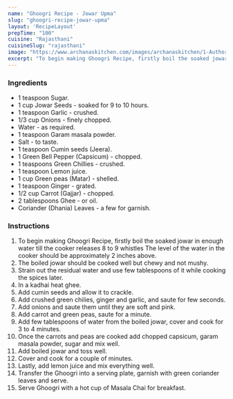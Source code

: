 ---
name: "Ghoogri Recipe - Jowar Upma"
slug: "ghoogri-recipe-jowar-upma"
layout: 'RecipeLayout'
prepTime: "100"
cuisine: "Rajasthani"
cuisineSlug: "rajasthani"
image: "https://www.archanaskitchen.com/images/archanaskitchen/1-Author/Farrukh_Aziz_Ansari/Ghoogri.jpg"
excerpt: "To begin making Ghoogri Recipe, firstly boil the soaked jowar in enough water till the cooker releases 8 to 9 whistles The level of the water in the cooker should be approximately 2 inches above"
---

### Ingredients

- 1 teaspoon Sugar.
- 1 cup Jowar Seeds - soaked for 9 to 10 hours.
- 1 teaspoon Garlic - crushed.
- 1/3 cup Onions - finely chopped.
- Water - as required.
- 1 teaspoon Garam masala powder.
- Salt - to taste.
- 1 teaspoon Cumin seeds (Jeera).
- 1 Green Bell Pepper (Capsicum) - chopped.
- 1 teaspoons Green Chillies - crushed.
- 1 teaspoon Lemon juice.
- 1 cup Green peas (Matar) - shelled.
- 1 teaspoon Ginger - grated.
- 1/2 cup Carrot (Gajjar) - chopped.
- 2 tablespoons Ghee - or oil.
- Coriander (Dhania) Leaves - a few for garnish.

### Instructions

1. To begin making Ghoogri Recipe, firstly boil the soaked jowar in enough water till the cooker releases 8 to 9 whistles The level of the water in the cooker should be approximately 2 inches above.
1. The boiled jowar should be cooked well but chewy and not mushy.
1. Strain out the residual water and use few tablespoons of it while cooking the spices later.
1. In a kadhai heat ghee.
1. Add cumin seeds and allow it to crackle.
1. Add crushed green chilies, ginger and garlic, and saute for few seconds.
1. Add onions and saute them until they are soft and pink.
1. Add carrot and green peas, saute for a minute.
1. Add few tablespoons of water from the boiled jowar, cover and cook for 3 to 4 minutes.
1. Once the carrots and peas are cooked add chopped capsicum, garam masala powder, sugar and mix well.
1. Add boiled jowar and toss well.
1. Cover and cook for a couple of minutes.
1. Lastly, add lemon juice and mix everything well.
1. Transfer the Ghoogri into a serving plate, garnish with green coriander leaves and serve.
1. Serve Ghoogri with a hot cup of Masala Chai for breakfast.

